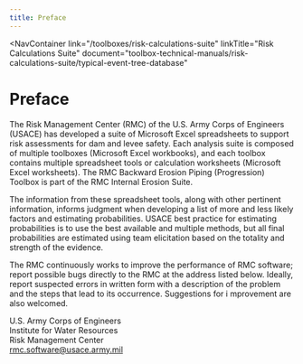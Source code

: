 ```yaml
---
title: Preface
---
```



<NavContainer
  link="/toolboxes/risk-calculations-suite"
  linkTitle="Risk Calculations Suite"
  document="toolbox-technical-manuals/risk-calculations-suite/typical-event-tree-database"
></NavContainer>

# Preface

The Risk Management Center (RMC) of the U.S. Army Corps of Engineers (USACE) has developed a suite of Microsoft Excel spreadsheets to support
risk assessments for dam and levee safety. Each analysis suite is composed of multiple toolboxes (Microsoft Excel workbooks), and each toolbox
contains multiple spreadsheet tools or calculation worksheets (Microsoft Excel worksheets). The RMC Backward Erosion Piping (Progression) Toolbox
is part of the RMC Internal Erosion Suite.

The information from these spreadsheet tools, along with other pertinent information, informs judgment when developing a list of more and less
likely factors and estimating probabilities. USACE best practice for estimating probabilities is to use the best available and multiple methods,
but all final probabilities are estimated using team elicitation based on the totality and strength of the evidence.

The RMC continuously works to improve the performance of RMC software; report possible bugs directly to the RMC at the address listed below.
Ideally, report suspected errors in written form with a description of the problem and the steps that lead to its occurrence. Suggestions for i
mprovement are also welcomed.

U.S. Army Corps of Engineers  
Institute for Water Resources  
Risk Management Center  
[rmc.software@usace.army.mil](mailto:rmc.software@usace.army.mil)
